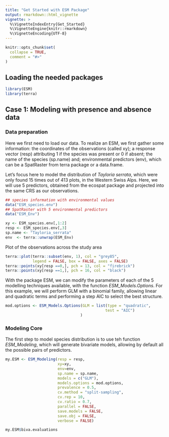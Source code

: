 ```yaml
---
title: "Get Started with ESM Package"
output: rmarkdown::html_vignette
vignette: >
  %\VignetteIndexEntry{Get_Started}
  %\VignetteEngine{knitr::rmarkdown}
  %\VignetteEncoding{UTF-8}
---
```


```r
knitr::opts_chunk$set(
  collapse = TRUE,
  comment = "#>"
)
```

## Loading the needed packages

```r
library(ESM)
library(terra)
```

## Case 1: Modeling with presence and absence data

### Data preparation

Here we first need to load our data. To realize an ESM, we first gather some information: the coordinates of the observations (called xy); a response vector (resp) attributing 1 if the species was present or 0 if absent; the name of the species (sp.name) and; environmental predictors (env), which can be a SpatRaster from terra package or a data.frame.

Let's focus here to model the distribution of *Tayloria serrata*, which were only found 15 times out of 413 plots, in the Western Swiss Alps. Here, we will use 5 predictors, obtained from the ecospat package and projected into the same CRS as our observations.

```r
## species information with environmental values
data("ESM_species.env") 
## SpatRaster with 5 environmental predictors
data("ESM_Env")

xy <- ESM_species.env[,1:2]
resp <- ESM_species.env[,3]
sp.name <- "Tayloria_serrata"
env  <- terra::unwrap(ESM_Env)
```

Plot of the observations across the study area

```r
terra::plot(terra::subset(env, 1), col = "grey85", 
            legend = FALSE, box = FALSE, axes = FALSE)
terra::points(xy[resp ==0,], pch = 13, col = "firebrick")
terra::points(xy[resp ==1,], pch = 16, col = "black")
```

With the package ESM, we can modify the parameters of each of the 5 modelling techniques available, with the function *ESM_Models.Options*. For this example, we will perform GLM with a binomial family, allowing linear and quadratic terms and performing a step AIC to select the best structure.

```r
mod.options <- ESM_Models.Options(GLM = list(type = "quadratic",
                                            test = "AIC")
                                 )
```

### Modeling Core

The first step to model species distribution is to use teh function *ESM_Modeling*, which will generate bivariate models, allowing by default all the possible pairs of predictors.

```r
my.ESM <- ESM_Modeling(resp = resp,
                       xy=xy,
                       env=env,
                       sp.name = sp.name,
                       models = c("GLM"),
                       models.options = mod.options,
                       prevalence = 0.5,
                       cv.method = "split-sampling",
                       cv.rep = 10,
                       cv.ratio = 0.7,
                       parallel = FALSE,
                       save.models = FALSE,
                       save.obj = FALSE,
                       verbose = FALSE)

my.ESM$biva.evaluations
```
